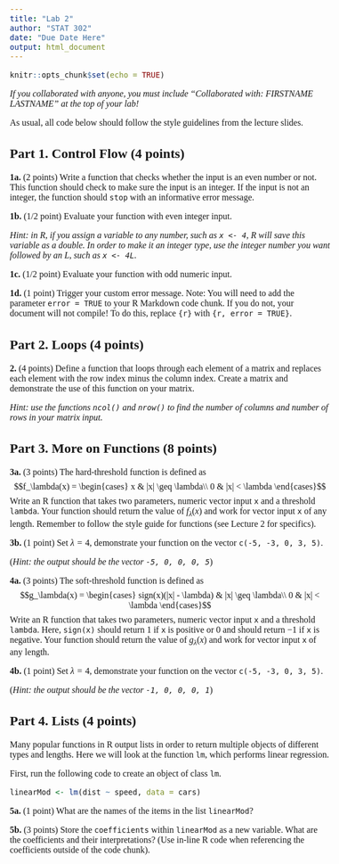 ```yaml
---
title: "Lab 2"
author: "STAT 302"
date: "Due Date Here"
output: html_document
---
```


<!--- Begin styling code. --->
<style type="text/css">
/* Whole document: */
body{
  font-family: "Palatino Linotype", "Book Antiqua", Palatino, serif;
  font-size: 12pt;
}
h1.title {
  font-size: 38px;
  text-align: center;
}
h4.author {
  font-size: 18px;
  text-align: center;
}
h4.date {
  font-size: 18px;
  text-align: center;
}
</style>
<!--- End styling code. --->


```r
knitr::opts_chunk$set(echo = TRUE)
```

*If you collaborated with anyone, you must include "Collaborated with: FIRSTNAME LASTNAME" at the top of your lab!*

As usual, all code below should follow the style guidelines from the lecture slides.

## Part 1. Control Flow (4 points)

**1a.** (2 points) Write a function that checks whether the input is an even number or not. This function should check to make sure the input is an integer. If the input is not an integer, the function should `stop` with an informative error message.

**1b.** (1/2 point) Evaluate your function with even integer input.

*Hint: in R, if you assign a variable to any number, such as `x <- 4`, R will save this variable as a double. In order to make it an integer type, use the integer number you want followed by an L, such as `x <- 4L`.* 

**1c.** (1/2 point) Evaluate your function with odd numeric input.

**1d.** (1 point) Trigger your custom error message. Note: You will need to add the parameter 
`error = TRUE` to your R Markdown code chunk. If you do not, your document will not compile! To do this, replace ```{r}``` with ```{r, error = TRUE}```. 

## Part 2. Loops (4 points)

**2.** (4 points) Define a function that loops through each element of a matrix and replaces each element with the row index minus the column index. Create a matrix and demonstrate the use of this function on your matrix.

*Hint: use the functions `ncol()` and `nrow()` to find the number of columns and number of rows in your matrix input.*


## Part 3. More on Functions (8 points)

**3a.** (3 points) The hard-threshold function is defined as 
$$f_\lambda(x) = \begin{cases} x & |x| \geq \lambda\\ 0 & |x| < \lambda \end{cases}$$
Write an R function that takes two parameters, numeric vector input `x` and a threshold `lambda`.
Your function should return the value of $f_\lambda(x)$ and work for vector input `x` of any length.
Remember to follow the style guide for functions (see Lecture 2 for specifics).

**3b.** (1 point) Set $\lambda = 4$, demonstrate your function on the vector `c(-5, -3, 0, 3, 5)`.

(*Hint: the output should be the vector `-5, 0, 0, 0, 5`*)


**4a.** (3 points) The soft-threshold function is defined as 
$$g_\lambda(x) = \begin{cases} sign(x)(|x| - \lambda) & |x| \geq \lambda\\ 0 & |x| < \lambda \end{cases}$$
Write an R function that takes two parameters, numeric vector input `x` and a threshold `lambda`.
Here, `sign(x)` should return $1$ if `x` is positive or $0$ and should return $-1$ if `x` is negative. 
Your function should return the value of $g_\lambda(x)$ and work for vector input `x` of any length.

**4b.** (1 point) Set $\lambda = 4$, demonstrate your function on the vector `c(-5, -3, 0, 3, 5)`.

(*Hint: the output should be the vector `-1, 0, 0, 0, 1`*)

## Part 4. Lists (4 points)

Many popular functions in R output lists in order to return multiple objects of different types and lengths. Here we will look at the function `lm`, which performs linear regression. 

First, run the following code to create an object of class `lm`.

```r
linearMod <- lm(dist ~ speed, data = cars) 
```

**5a.** (1 point) What are the names of the items in the list `linearMod`?

**5b.** (3 points) Store the `coefficients` within `linearMod` as a new variable. What are the coefficients and their interpretations? (Use in-line R code when referencing the coefficients outside of the code chunk).
